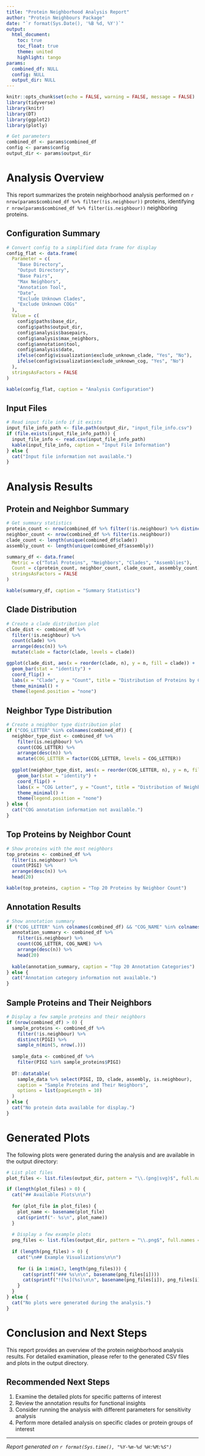 ```yaml
---
title: "Protein Neighborhood Analysis Report"
author: "Protein Neighbours Package"
date: "`r format(Sys.Date(), '%B %d, %Y')`"
output: 
  html_document:
    toc: true
    toc_float: true
    theme: united
    highlight: tango
params:
  combined_df: NULL
  config: NULL
  output_dir: NULL
---
```


```r
knitr::opts_chunk$set(echo = FALSE, warning = FALSE, message = FALSE)
library(tidyverse)
library(knitr)
library(DT)
library(ggplot2)
library(plotly)

# Get parameters
combined_df <- params$combined_df
config <- params$config
output_dir <- params$output_dir
```

# Analysis Overview

This report summarizes the protein neighborhood analysis performed on `r nrow(params$combined_df %>% filter(!is.neighbour))` proteins, identifying `r nrow(params$combined_df %>% filter(is.neighbour))` neighboring proteins.

## Configuration Summary

```r
# Convert config to a simplified data frame for display
config_flat <- data.frame(
  Parameter = c(
    "Base Directory",
    "Output Directory",
    "Base Pairs",
    "Max Neighbors",
    "Annotation Tool",
    "Date",
    "Exclude Unknown Clades",
    "Exclude Unknown COGs"
  ),
  Value = c(
    config$paths$base_dir,
    config$paths$output_dir,
    config$analysis$basepairs,
    config$analysis$max_neighbors,
    config$annotation$tool,
    config$analysis$date,
    ifelse(config$visualization$exclude_unknown_clade, "Yes", "No"),
    ifelse(config$visualization$exclude_unknown_cog, "Yes", "No")
  ),
  stringsAsFactors = FALSE
)

kable(config_flat, caption = "Analysis Configuration")
```

## Input Files

```r
# Read input file info if it exists
input_file_info_path <- file.path(output_dir, "input_file_info.csv")
if (file.exists(input_file_info_path)) {
  input_file_info <- read.csv(input_file_info_path)
  kable(input_file_info, caption = "Input File Information")
} else {
  cat("Input file information not available.")
}
```

# Analysis Results

## Protein and Neighbor Summary

```r
# Get summary statistics
protein_count <- nrow(combined_df %>% filter(!is.neighbour) %>% distinct(PIGI))
neighbor_count <- nrow(combined_df %>% filter(is.neighbour))
clade_count <- length(unique(combined_df$clade))
assembly_count <- length(unique(combined_df$assembly))

summary_df <- data.frame(
  Metric = c("Total Proteins", "Neighbors", "Clades", "Assemblies"),
  Count = c(protein_count, neighbor_count, clade_count, assembly_count),
  stringsAsFactors = FALSE
)

kable(summary_df, caption = "Summary Statistics")
```

## Clade Distribution

```r
# Create a clade distribution plot
clade_dist <- combined_df %>%
  filter(!is.neighbour) %>%
  count(clade) %>%
  arrange(desc(n)) %>%
  mutate(clade = factor(clade, levels = clade))

ggplot(clade_dist, aes(x = reorder(clade, n), y = n, fill = clade)) +
  geom_bar(stat = "identity") +
  coord_flip() +
  labs(x = "Clade", y = "Count", title = "Distribution of Proteins by Clade") +
  theme_minimal() +
  theme(legend.position = "none")
```

## Neighbor Type Distribution

```r
# Create a neighbor type distribution plot
if ("COG_LETTER" %in% colnames(combined_df)) {
  neighbor_type_dist <- combined_df %>%
    filter(is.neighbour) %>%
    count(COG_LETTER) %>%
    arrange(desc(n)) %>%
    mutate(COG_LETTER = factor(COG_LETTER, levels = COG_LETTER))
  
  ggplot(neighbor_type_dist, aes(x = reorder(COG_LETTER, n), y = n, fill = COG_LETTER)) +
    geom_bar(stat = "identity") +
    coord_flip() +
    labs(x = "COG Letter", y = "Count", title = "Distribution of Neighbors by COG Type") +
    theme_minimal() +
    theme(legend.position = "none")
} else {
  cat("COG annotation information not available.")
}
```

## Top Proteins by Neighbor Count

```r
# Show proteins with the most neighbors
top_proteins <- combined_df %>%
  filter(is.neighbour) %>%
  count(PIGI) %>%
  arrange(desc(n)) %>%
  head(20)

kable(top_proteins, caption = "Top 20 Proteins by Neighbor Count")
```

## Annotation Results

```r
# Show annotation summary
if ("COG_LETTER" %in% colnames(combined_df) && "COG_NAME" %in% colnames(combined_df)) {
  annotation_summary <- combined_df %>%
    filter(is.neighbour) %>%
    count(COG_LETTER, COG_NAME) %>%
    arrange(desc(n)) %>%
    head(20)
  
  kable(annotation_summary, caption = "Top 20 Annotation Categories")
} else {
  cat("Annotation category information not available.")
}
```

## Sample Proteins and Their Neighbors

```r
# Display a few sample proteins and their neighbors
if (nrow(combined_df) > 0) {
  sample_proteins <- combined_df %>%
    filter(!is.neighbour) %>%
    distinct(PIGI) %>%
    sample_n(min(5, nrow(.)))
  
  sample_data <- combined_df %>%
    filter(PIGI %in% sample_proteins$PIGI)
  
  DT::datatable(
    sample_data %>% select(PIGI, ID, clade, assembly, is.neighbour),
    caption = "Sample Proteins and Their Neighbors",
    options = list(pageLength = 10)
  )
} else {
  cat("No protein data available for display.")
}
```

# Generated Plots

The following plots were generated during the analysis and are available in the output directory:

```r
# List plot files
plot_files <- list.files(output_dir, pattern = "\\.(png|svg)$", full.names = TRUE)

if (length(plot_files) > 0) {
  cat("## Available Plots\n\n")
  
  for (plot_file in plot_files) {
    plot_name <- basename(plot_file)
    cat(sprintf("- %s\n", plot_name))
  }
  
  # Display a few example plots
  png_files <- list.files(output_dir, pattern = "\\.png$", full.names = TRUE)
  
  if (length(png_files) > 0) {
    cat("\n## Example Visualizations\n\n")
    
    for (i in 1:min(3, length(png_files))) {
      cat(sprintf("### %s\n\n", basename(png_files[i])))
      cat(sprintf("![%s](%s)\n\n", basename(png_files[i]), png_files[i]))
    }
  }
} else {
  cat("No plots were generated during the analysis.")
}
```

# Conclusion and Next Steps

This report provides an overview of the protein neighborhood analysis results. For detailed examination, please refer to the generated CSV files and plots in the output directory.

## Recommended Next Steps

1. Examine the detailed plots for specific patterns of interest
2. Review the annotation results for functional insights
3. Consider running the analysis with different parameters for sensitivity analysis
4. Perform more detailed analysis on specific clades or protein groups of interest

---

*Report generated on `r format(Sys.time(), "%Y-%m-%d %H:%M:%S")`*
